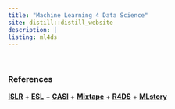 ```yaml
---
title: "Machine Learning 4 Data Science"
site: distill::distill_website
description: |
listing: ml4ds
---
```


 \ 

### References

[**ISLR**](https://statlearning.com/) + [**ESL**](https://web.stanford.edu/~hastie/ElemStatLearn/) + [**CASI**](https://web.stanford.edu/~hastie/CASI/) + [**Mixtape**](https://mixtape.scunning.com/index.html) + [**R4DS**](https://r4ds.had.co.nz/) + [**MLstory**](https://mlstory.org/) 
